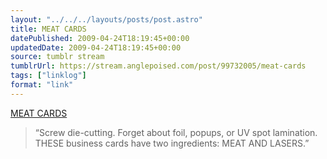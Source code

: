 ```yaml
---
layout: "../../../layouts/posts/post.astro"
title: MEAT CARDS
datePublished: 2009-04-24T18:19:45+00:00
updatedDate: 2009-04-24T18:19:45+00:00
source: tumblr stream
tumblrUrl: https://stream.anglepoised.com/post/99732005/meat-cards
tags: ["linklog"]
format: "link"
---
```


[MEAT CARDS][1]

> &ldquo;Screw die-cutting. Forget about foil, popups, or UV spot lamination. THESE business cards have two ingredients: MEAT AND LASERS.&rdquo;

[1]: http://www.meatcards.com/
